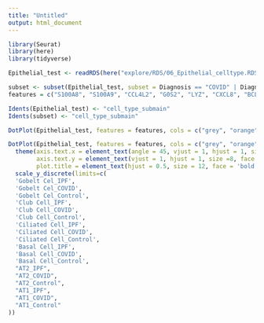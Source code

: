 ```yaml
---
title: "Untitled"
output: html_document
---
```


```r
library(Seurat)
library(here)
library(tidyverse)
```

```r
Epithelial_test <- readRDS(here("explore/RDS/06_Epithelial_celltype.RDS"))

subset <- subset(Epithelial_test, subset = Diagnosis == "COVID" | Diagnosis == "IPF")
features = c("S100A8", "S100A9", "CCL4L2", "G0S2", "LYZ", "CXCL8", "BCL2A1")

```

```r
Idents(Epithelial_test) <- "cell_type_submain"
Idents(subset) <- "cell_type_submain"
```

```r
DotPlot(Epithelial_test, features = features, cols = c("grey", "orange", "Red"), split.by = "Diagnosis" ) 

```


```r
DotPlot(Epithelial_test, features = features, cols = c("grey", "orange", "Red"), split.by = "Diagnosis") + theme_classic() + RotatedAxis() +
  theme(axis.text.x = element_text(angle = 45, vjust = 1, hjust = 1, size = 8, face = 'bold'),
        axis.text.y = element_text(vjust = 1, hjust = 1, size =8, face = 'bold'),
        plot.title = element_text(hjust = 0.5, size = 12, face = 'bold'), legend.position = 'right') +  NoLegend() + 
  scale_y_discrete(limits=c(
  'Gobelt Cel_IPF',
  'Gobelt Cel_COVID',
  'Gobelt Cel_Control',
  'Club Cell_IPF', 
  'Club Cell_COVID',
  'Club Cell_Control',
  'Ciliated Cell_IPF', 
  'Ciliated Cell_COVID',
  'Ciliated Cell_Control',
  'Basal Cell_IPF',
  'Basal Cell_COVID',
  'Basal Cell_Control',
  "AT2_IPF",
  "AT2_COVID",
  "AT2_Control",
  "AT1_IPF",
  "AT1_COVID",
  "AT1_Control"
))
```










